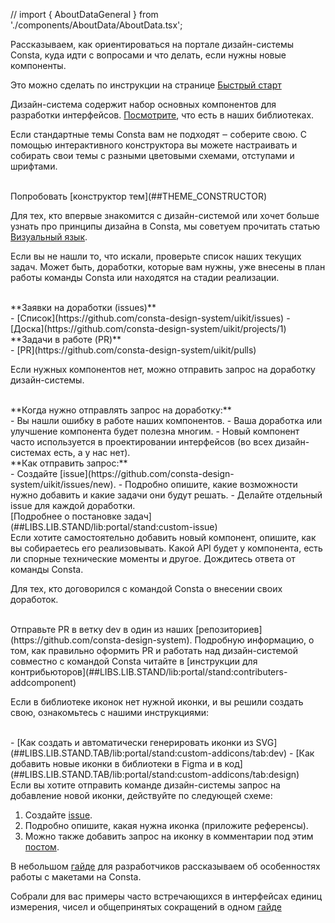 // import { AboutDataGeneral } from './components/AboutData/AboutData.tsx';

Рассказываем, как ориентироваться на портале дизайн-системы Consta, куда идти с вопросами и что делать, если нужны новые компоненты.

<MdxCollapse label="Как подключить библиотеки Consta">

Это можно сделать по инструкции на странице [Быстрый старт](##LIBS.LIB.STAND/lib:portal/stand:startwork-start)

</MdxCollapse>

<MdxCollapse label="Что нужно для работы и где это найти">

Дизайн-система содержит набор основных компонентов для разработки интерфейсов. [Посмотрите](##LIBS), что есть в наших библиотеках.

</MdxCollapse>

<MdxCollapse label="Как собрать свою тему на портале">

Если стандартные темы Consta вам не подходят ‒ соберите свою. С помощью интерактивного конструктора вы можете настраивать и собирать свои темы с разными цветовыми схемами, отступами и шрифтами.

<br />
Попробовать [конструктор тем](##THEME_CONSTRUCTOR)

</MdxCollapse>

<MdxCollapse label="Какие основы у визуального языка Consta">

Для тех, кто впервые знакомится с дизайн-системой или хочет больше узнать про принципы дизайна в Consta, мы советуем прочитать статью [Визуальный язык](##LIBS.LIB.STAND/lib:portal/stand:startwork-visualstyle).

</MdxCollapse>

<MdxCollapse label="Как узнать, над чем сейчас работает команда Consta">

Если вы не нашли то, что искали, проверьте список наших текущих задач. Может быть, доработки, которые вам нужны, уже внесены в план работы команды Consta или находятся на стадии реализации.

<br />
**Заявки на доработки (issues)**
<br />
- [Список](https://github.com/consta-design-system/uikit/issues) - [Доска](https://github.com/consta-design-system/uikit/projects/1)
<br />
**Задачи в работе (PR)**
<br />- [PR](https://github.com/consta-design-system/uikit/pulls)

</MdxCollapse>

<MdxCollapse label="Что делать, если не хватает компонентов">

Если нужных компонентов нет, можно отправить запрос на доработку дизайн-системы.

<br />
**Когда нужно отправлять запрос на доработку:**
<br />
- Вы нашли ошибку в работе наших компонентов. - Ваша доработка или улучшение компонента
будет полезна многим. - Новый компонент часто используется в проектировании интерфейсов
(во всех дизайн-системах есть, а у нас нет).
<br />
**Как отправить запрос:**
<br />
- Создайте [issue](https://github.com/consta-design-system/uikit/issues/new). - Подробно
опишите, какие возможности нужно добавить и какие задачи они будут решать. - Делайте
отдельный issue для каждой доработки.
<br />
[Подробнее о постановке задач](##LIBS.LIB.STAND/lib:portal/stand:custom-issue)
<br />
Если хотите самостоятельно добавить новый компонент, опишите, как вы собираетесь
его реализовывать. Какой API будет у компонента, есть ли спорные технические моменты
и другое. Дождитесь ответа от команды Consta.

</MdxCollapse>

<MdxCollapse label="Как добавить свой компонент">

Для тех, кто договорился с командой Consta о внесении своих доработок.

<br />
Отправьте PR в ветку dev в один из наших [репозиториев](https://github.com/consta-design-system).
Подробную информацию, о том, как правильно оформить PR и работать над дизайн-системой
совместно с командой Consta читайте в [инструкции для контрибьюторов](##LIBS.LIB.STAND/lib:portal/stand:contributers-addcomponent)

</MdxCollapse>

<MdxCollapse label="Как заказать или добавить иконки">

Если в библиотеке иконок нет нужной иконки, и вы решили создать свою, ознакомьтесь с нашими инструкциями:

<br />
- [Как создать и автоматически генерировать иконки из SVG](##LIBS.LIB.STAND.TAB/lib:portal/stand:custom-addicons/tab:dev)
- [Как добавить новые иконки в библиотеки в Figma и в код](##LIBS.LIB.STAND.TAB/lib:portal/stand:custom-addicons/tab:design)
<br />
Если вы хотите отправить команде дизайн-системы запрос на добавление новой иконки,
действуйте по следующей схеме:

1. Создайте [issue](https://github.com/consta-design-system/uikit/issues/new).
2. Подробно опишите, какая нужна иконка (приложите референсы).
3. Можно также добавить запрос на иконку в комментарии под этим [постом](https://t.me/consta_ui_releases/499).

</MdxCollapse>

<MdxCollapse label="Как работать с дизайн-макетами">

В небольшом [гайде](##LIBS.LIB.STAND/lib:portal/stand:guidelines-figmadev) для разработчиков рассказываем об особенностях работы с макетами на Consta.

</MdxCollapse>

<MdxCollapse label="Как правильно писать единицы измерения и числа">

Собрали для вас примеры часто встречающихся в интерфейсах единиц измерения, чисел и общепринятых сокращений в одном [гайде](##LIBS.LIB.STAND/lib:portal/stand:guidelines-units)

</MdxCollapse>
